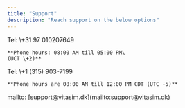 ```yaml
---
title: "Support"
description: "Reach support on the below options"
---
```


<CardGroup cols="2">
  <Card title="Phone support for EU" icon="user-headset" href="tel:+3197010207649">
    Tel: \+31 97 010207649

    **Phone hours: 08:00 AM till 05:00 PM\
    (UCT \+2)**
  </Card>
  <Card title="Phone support for North America" icon="user-headset" href="Tel:+1 (315) 903-7199">
    Tel: \+1 (315) 903-7199

    **Phone hours are 08:00 AM till 12:00 PM CDT (UTC -5)**
  </Card>
  <Card title="Send e-mail now" icon="credit-card-front" href="mailto:support@vitasim.dk" cta="Send email now">
    mailto: [support@vitasim.dk](mailto:support@vitasim.dk)
  </Card>
</CardGroup>